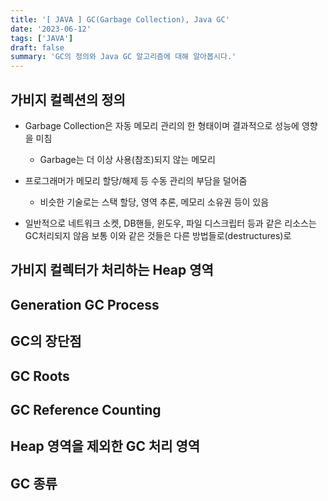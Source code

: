 ```yaml
---
title: '[ JAVA ] GC(Garbage Collection), Java GC'
date: '2023-06-12'
tags: ['JAVA']
draft: false
summary: 'GC의 정의와 Java GC 알고리즘에 대해 알아봅시다.'
---
```


## 가비지 컬렉션의 정의

- Garbage Collection은 자동 메모리 관리의 한 형태이며 결과적으로 성능에 영향을 미침

  - Garbage는 더 이상 사용(참조)되지 않는 메모리

- 프로그래머가 메모리 할당/해제 등 수동 관리의 부담을 덜어줌

  - 비슷한 기술로는 스택 할당, 영역 추론, 메모리 소유권 등이 있음

- 일반적으로 네트워크 소켓, DB핸들, 윈도우, 파일 디스크립터 등과 같은 리소스는 GC처리되지 않음 보통 이와 같은 것들은 다른 방법들로(destructures)로

## 가비지 컬렉터가 처리하는 Heap 영역

## Generation GC Process

## GC의 장단점

## GC Roots

## GC Reference Counting

## Heap 영역을 제외한 GC 처리 영역

## GC 종류

